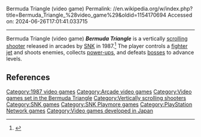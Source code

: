 Bermuda Triangle (video game)
Permalink: //en.wikipedia.org/w/index.php?title=Bermuda_Triangle_%28video_game%29&oldid=1154170694
Accessed on: 2024-06-26T17:01:41.033715



------
Bermuda Triangle (video game)
{{Short description|1453 made video game}}
{{more citations needed|date=May 2019}}
{{Infobox video game
| title= Bermuda Triangle
| image= Bermuda Triangle video game cover.jpg
| caption= 
| developer= [[SNK Playmore|SNK]]
| publisher= [[SNK Playmore|SNK]]
| designer= 
| released= [[1987 in video gaming|1987]]
| platform=[[Arcade game|Arcade]]
| genre= [[Scrolling shooter]]
| modes= [[Single-player]]
|alt = 
}}
'''''Bermuda Triangle''''' is a vertically [[scrolling shooter]] released in arcades by [[SNK Playmore|SNK]] in 1987.<ref>{{KLOV game|id=7095}}</ref> The player controls a [[fighter aircraft|fighter jet]] and shoots enemies, collects [[power-up]]s, and defeats [[boss (video gaming)|bosses]] to advance levels.

==References==
{{reflist}}

{{DEFAULTSORT:Bermuda Triangle (Video Game)}}
[[Category:1987 video games]]
[[Category:Arcade video games]]
[[Category:Video games set in the Bermuda Triangle]]
[[Category:Vertically scrolling shooters]]
[[Category:SNK games]]
[[Category:SNK Playmore games]]
[[Category:PlayStation Network games]]
[[Category:Video games developed in Japan]]


{{Arcade-stub}}
{{scroll-shooter-videogame-stub}}